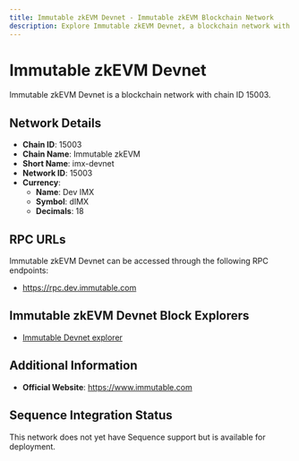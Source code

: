 ```yaml
--- 
title: Immutable zkEVM Devnet - Immutable zkEVM Blockchain Network
description: Explore Immutable zkEVM Devnet, a blockchain network with chain ID 15003. Learn about its native currency, Dev IMX, and how to interact with the network.
---
```


# Immutable zkEVM Devnet

Immutable zkEVM Devnet is a blockchain network with chain ID 15003.

## Network Details

- **Chain ID**: 15003
- **Chain Name**: Immutable zkEVM
- **Short Name**: imx-devnet
- **Network ID**: 15003
- **Currency**: 
  - **Name**: Dev IMX
  - **Symbol**: dIMX
  - **Decimals**: 18

## RPC URLs

Immutable zkEVM Devnet can be accessed through the following RPC endpoints:

- https://rpc.dev.immutable.com

## Immutable zkEVM Devnet Block Explorers

- [Immutable Devnet explorer](https://explorer.dev.immutable.com)

## Additional Information

- **Official Website**: https://www.immutable.com

## Sequence Integration Status

This network does not yet have Sequence support but is available for deployment.

